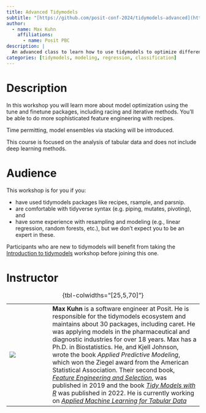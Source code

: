 ```yaml
---
title: Advanced Tidymodels
subtitle: "[https://github.com/posit-conf-2024/tidymodels-advanced](https://github.com/posit-conf-2024/tidymodels-advanced)"
author:
  - name: Max Kuhn
    affiliations:
      - name: Posit PBC
description: |
  An advanced class to learn how to use tidymodels to optimize different models, conduct feature engineering, and other activities. 
categories: [tidymodels, modeling, regression, classification]
---
```


# Description

In this workshop you will learn more about model optimization using the tune and finetune packages, including racing and iterative methods.
You'll be able to do more sophisticated feature engineering with recipes.

Time permitting, model ensembles via stacking will be introduced.

This course is focused on the analysis of tabular data and does not include deep learning methods.

# Audience

This workshop is for you if you:

-   have used tidymodels packages like recipes, rsample, and parsnip.
-   are comfortable with tidyverse syntax (e.g. piping, mutates, pivoting), and
-   have some experience with resampling and modeling (e.g., linear regression, random forests, etc.), but we don't expect you to be an expert in these.

Participants who are new to tidymodels will benefit from taking the [Introduction to tidymodels](https://posit-conf-2024.github.io/workshops/workshops/tidymodels_intro.html) workshop before joining this one.

# Instructor

|                           |     |                                                                                                                                                                                                                                                                                                                                                                                                                                                                                                                                                                                                                                                                                                                     |
|--------|--------|--------------------------------------------------------|
| ![](images/max-kuhn.jpeg) |     | **Max Kuhn** is a software engineer at Posit. He is responsible for the tidymodels ecosystem and maintains about 30 packages, including caret. He was applying models in the pharmaceutical and diagnostic industries for over 18 years. Max has a Ph.D. in Biostatistics. He, and Kjell Johnson, wrote the book *Applied Predictive Modeling*, which won the Ziegel award from the American Statistical Association. Their second book, [*Feature Engineering and Selection*](https://bookdown.org/max/FES/), was published in 2019 and the book [*Tidy Models with R*](https://www.tmwr.org) was published in 2022. He is currently working on [*Applied Machine Learning for Tabular Data*](https://aml4td.org/) |

: {tbl-colwidths="\[25,5,70\]"}
